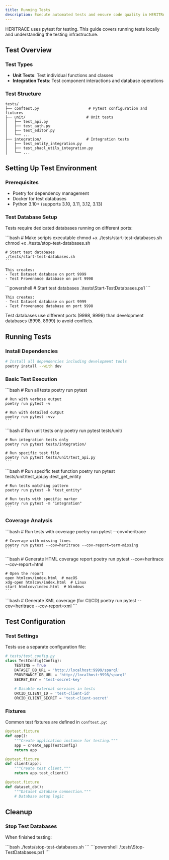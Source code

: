 ```yaml
---
title: Running Tests
description: Execute automated tests and ensure code quality in HERITRACE
---
```



HERITRACE uses pytest for testing. This guide covers running tests locally and understanding the testing infrastructure.

## Test Overview

### Test Types

- **Unit Tests**: Test individual functions and classes
- **Integration Tests**: Test component interactions and database operations

### Test Structure

```
tests/
├── conftest.py                      # Pytest configuration and fixtures
├── unit/                           # Unit tests
│   ├── test_api.py
│   ├── test_auth.py
│   ├── test_editor.py
│   └── ...
├── integration/                    # Integration tests
│   ├── test_entity_integration.py
│   ├── test_shacl_utils_integration.py
│   └── ...
```

## Setting Up Test Environment

### Prerequisites

- Poetry for dependency management
- Docker for test databases
- Python 3.10+ (supports 3.10, 3.11, 3.12, 3.13)

### Test Database Setup

Tests require dedicated databases running on different ports:

<Tabs>
  <TabItem label="Linux/MacOS">
    ```bash
    # Make scripts executable
    chmod +x ./tests/start-test-databases.sh
    chmod +x ./tests/stop-test-databases.sh
    
    # Start test databases
    ./tests/start-test-databases.sh
    ```
    
    This creates:
    - Test Dataset database on port 9999
    - Test Provenance database on port 9998
  </TabItem>
  <TabItem label="Windows PowerShell">
    ```powershell
    # Start test databases
    .\tests\Start-TestDatabases.ps1
    ```
    
    This creates:
    - Test Dataset database on port 9999
    - Test Provenance database on port 9998
  </TabItem>
</Tabs>

<Aside type="caution" title="Port Separation">
Test databases use different ports (9998, 9999) than development databases (8998, 8999) to avoid conflicts.
</Aside>

## Running Tests

### Install Dependencies

```bash
# Install all dependencies including development tools
poetry install --with dev
```

### Basic Test Execution

<Tabs>
  <TabItem label="All Tests">
    ```bash
    # Run all tests
    poetry run pytest
    
    # Run with verbose output
    poetry run pytest -v
    
    # Run with detailed output
    poetry run pytest -vvv
    ```
  </TabItem>
  <TabItem label="Specific Test Files">
    ```bash
    # Run unit tests only
    poetry run pytest tests/unit/
    
    # Run integration tests only
    poetry run pytest tests/integration/
    
    # Run specific test file
    poetry run pytest tests/unit/test_api.py
    ```
  </TabItem>
  <TabItem label="Specific Test Cases">
    ```bash
    # Run specific test function
    poetry run pytest tests/unit/test_api.py::test_get_entity
    
    # Run tests matching pattern
    poetry run pytest -k "test_entity"
    
    # Run tests with specific marker
    poetry run pytest -m "integration"
    ```
  </TabItem>
</Tabs>

### Coverage Analysis

<Tabs>
  <TabItem label="Basic Coverage">
    ```bash
    # Run tests with coverage
    poetry run pytest --cov=heritrace
    
    # Coverage with missing lines
    poetry run pytest --cov=heritrace --cov-report=term-missing
    ```
  </TabItem>
  <TabItem label="HTML Coverage Report">
    ```bash
    # Generate HTML coverage report
    poetry run pytest --cov=heritrace --cov-report=html
    
    # Open the report
    open htmlcov/index.html  # macOS
    xdg-open htmlcov/index.html  # Linux
    start htmlcov/index.html  # Windows
    ```
  </TabItem>
  <TabItem label="XML Coverage">
    ```bash
    # Generate XML coverage (for CI/CD)
    poetry run pytest --cov=heritrace --cov-report=xml
    ```
  </TabItem>
</Tabs>

## Test Configuration

### Test Settings

Tests use a separate configuration file:

```python
# tests/test_config.py
class TestConfig(Config):
    TESTING = True
    DATASET_DB_URL = 'http://localhost:9999/sparql'
    PROVENANCE_DB_URL = 'http://localhost:9998/sparql'
    SECRET_KEY = 'test-secret-key'
    
    # Disable external services in tests
    ORCID_CLIENT_ID = 'test-client-id'
    ORCID_CLIENT_SECRET = 'test-client-secret'
```

### Fixtures

Common test fixtures are defined in `conftest.py`:

```python
@pytest.fixture
def app():
    """Create application instance for testing."""
    app = create_app(TestConfig)
    return app

@pytest.fixture
def client(app):
    """Create test client."""
    return app.test_client()

@pytest.fixture
def dataset_db():
    """Dataset database connection."""
    # Database setup logic
```

## Cleanup

### Stop Test Databases

When finished testing:

<Tabs>
  <TabItem label="Linux/MacOS">
    ```bash
    ./tests/stop-test-databases.sh
    ```
  </TabItem>
  <TabItem label="Windows PowerShell">
    ```powershell
    .\tests\Stop-TestDatabases.ps1
    ```
  </TabItem>
</Tabs>